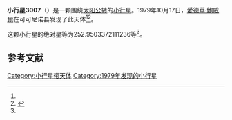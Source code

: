{{Infobox planet
| bgcolour = #FFFFC0
| name = 3007 Reaves
| symbol = 
| image = 
| caption = 
| discovery = yes
| discovery_ref = 
| discoverer = [[愛德華·鮑威爾|愛德華·鮑威爾]]
| discovery_site = [[可可尼诺县|可可尼诺县]] 
| discovered = 1979年10月17日
| designations = yes
| mp_name = 
| named_after = 
| alt_names = 1979 UC/ 1978 GG3 / 1978 JH
| mp_category = [[主带小行星|主带小行星]]
| orbit_ref = <ref name="a">[http://ssd.jpl.nasa.gov/sbdb.cgi?sstr=3007 3007 Reaves] {{Wayback|url=http://ssd.jpl.nasa.gov/sbdb.cgi?sstr=3007 |date=20200917214217 }}，小行星數據庫瀏覽器（JPL Small-Body Database Browser）－[[美国国家航空航天局|美国国家航空航天局]]喷气推进实验室</ref>
| epoch = 2456400.5 (2013年4月18日更新)
| aphelion = {{convert|2.684353310817512|AU|km|3|abbr=on|lk=out}}
| perihelion = {{convert|2.05441313455262|AU|km|3|abbr=on}}
| semimajor = {{convert|2.369383222685066|AU|km|3|abbr=on}}
| eccentricity = 0.132933366
| period = 1332.144666 [[日|日]]<br />3.65[[儒略年|儒略年]]
| avg_speed = 
| inclination = 8.332697540552836
| asc_node = 68.83517123864314
| mean_anomaly = 
| arg_peri = 252.9503372111236
| satellites = 
| physical_characteristics = yes
| dimensions = 
| mass = 
| density = 
| surface_grav = 
| escape_velocity = 
| sidereal_day = 
| axial_tilt = 
| pole_ecliptic_lat = 
| pole_ecliptic_lon = 
| albedo = 
| temperatures= 
| temp_name1 = 
| mean_temp_1 = 
| max_temp_1 = 
| temp_name2 = 
| max_temp_2 = 
| spectral_type = 
| abs_magnitude = 252.9503372111236
}}

'''小行星3007'''（{{lang-en|3007 Reaves}}）是一颗围绕[[太阳|太阳]][[公转|公转]]的[[小行星|小行星]]。1979年10月17日，[[愛德華·鮑威爾|愛德華·鮑威爾]]在可可尼诺县发现了此天体<ref name="a" /><ref>{{cite news|title=小行星列表|url=http://cfa-www.harvard.edu/iau/lists/NumberedMPs.txt|accessdate=2013-07-08|newspaper=哈佛大学|archive-date=2008-05-17|archive-url=https://web.archive.org/web/20080517010638/http://cfa-www.harvard.edu/iau/lists/NumberedMPs.txt|dead-url=no}}</ref>。

这颗小行星的[[绝对星等|绝对星等]]为252.9503372111236等<ref name="a" />。

==参考文献==
{{reflist}}
{{Minor Planet Number|[[小行星3006|小行星3006]]|[[小行星3008|小行星3008]]}}

{{小天体}}

[[Category:小行星带天体|Category:小行星带天体]]
[[Category:1979年发现的小行星|Category:1979年发现的小行星]]

{{asteroid-stub}}